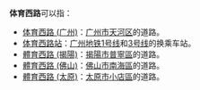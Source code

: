 '''体育西路'''可以指：
* [[体育西路_(广州)|体育西路 (广州)]]：[[广州市|广州市]][[天河区|天河区]]的道路。
* [[体育西路站|体育西路站]]：[[广州地铁|广州地铁]][[广州地铁1号线|1号线]]和[[广州地铁3号线|3号线]]的换乘车站。
* [[體育西路_(揭陽)|體育西路 (揭陽)]]：[[揭阳市|揭陽市]][[普宁市|普寧區]]的道路。
* [[體育西路_(佛山)|體育西路 (佛山)]]：[[佛山市|佛山市]][[南海区|南海區]]的道路。
* [[體育西路_(太原)|體育西路 (太原)]]：[[太原市|太原市]][[小店区|小店區]]的道路。

{{disambig|cat=四字消歧義}}